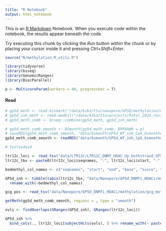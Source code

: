 ```yaml
---
title: "R Notebook"
output: html_notebook
---
```


This is an [R Markdown](http://rmarkdown.rstudio.com) Notebook. When you execute code within the notebook, the results appear beneath the code. 

Try executing this chunk by clicking the *Run* button within the chunk or by placing your cursor inside it and pressing *Ctrl+Shift+Enter*. 

```r
source("R/methylation_R_utils.R")

library(tidyverse)
library(bsseq)
library(GenomicRanges)
library(BiocParallel)

p <- MulticoreParam(workers = 40, progressbar = T)
```

#### Read
```r

# gp5d_meth <- read.bismark("/data/kzkarttu/nanopore/GP5D/methylation/methylation_calls.GP5D.raw.cpg.mfreq.txt.gz")
# gp5d_inh_meth <- read.modkit("/data/kzkarttu/projects/Patel_2024_revision/data/Nanopore/GP5d_DNMTi_HDACi/methylation/GP5d_DNMTi_HDACi_bedMethyl_no_GCG.bed.gz")
# gp5d_meth_comb <- bsseq::combine(gp5d_meth, gp5d_inh_meth)

# gp5d_meth_comb_smooth <- BSmooth(gp5d_meth_comb, BPPARAM = p)
# saveRDS(gp5d_meth_comb_smooth, "data/bsmooth/GP5d_WT_inh_CpG_bsmoothed.rds")
gp5d_meth_comb_smooth <- readRDS("data/bsmooth/GP5d_WT_inh_CpG_bsmoothed.rds")

# testasdasd
```

```r
ltr12c_loci <- read_tsv("data/LTR12C/LTR12C_DNMT_HDAC_Up_bothstrand_GP5d.bed", col_names = c("seqnames", "start", "end", "name", "width", "strand"))
ltr12c_tbx <- paste0(ltr12c_loci$seqnames, ":", ltr12c_loci$start, "-", ltr12c_loci$end)

bedmethyl_col_names <- c("seqnames", "start", "end", "base", "score", "strand", "start_pos", "end_pos", "color", "n_valid_cov", "frac_mod", "n_mod", "n_canonical", "n_other_mod", "n_del", "n_fail", "n_diff", "n_nocall")

GP5d_inh <- tibble(tabix(ltr12c_tbx, "data/Nanopore/GP5d_DNMTi_HDACi/methylation/GP5d_DNMTi_HDACi_bedMethyl.bed.gz")) %>%
  rename_with(~bedmethyl_col_names)

gcg_pos <- read_tsv("data/Nanopore/GP5d_DNMTi_HDACi/methylation/gcg_motifs.bed", col_names = bedmethyl_col_names[1:6])

getMeth(gp5d_meth_comb_smooth, regions = , type = "smooth")
```



```r
ovls <- findOverlaps(GRanges(GP5d_inh), GRanges(ltr12c_loci))

GP5d_inh %>%
  bind_cols(., ltr12c_loci[subjectHits(ovls), ] %>% rename_with(~ paste0("ltr12c_", colnames(ltr12c_loci))))
```
